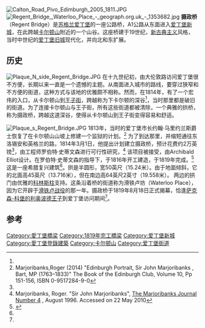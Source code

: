 [[File:Calton_Road_Pivo_Edimburgh_2005_1811.JPG|thumb]]
[[File:Regent_Bridge,_Waterloo_Place_-_geograph.org.uk_-_1353682.jpg|thumb]]
'''摄政桥'''（Regent Bridge）是[[苏格兰|苏格兰]][[爱丁堡|爱丁堡]]的一座公路桥，A1公路从东面进入[[爱丁堡新城|爱丁堡新城]]，在此跨越[[卡尔顿山|卡尔顿山]]附近的一个山谷。这座桥建于19世纪，[[新古典主义建筑|新古典主义]]风格，当时中世纪的[[爱丁堡旧城|爱丁堡旧城]]现代化，并向北和东扩展。

==历史==
[[Image:Plaque_N_side_Regent_Bridge.JPG|thumb]]
在十九世纪初，由大伦敦路访问爱丁堡很不方便，长期以来一直是一个遗憾的主题。从南面进入城市的路线，要穿过狭窄和不方便的街道，这种方式与该地的优雅颇不相称。然而，在1814年，有了一个宏伟的入口，从卡尔顿山到[[王子街|王子街]]，跨越称为下卡尔顿的深谷<ref name = Report/>，当时那里都是破旧的街道。为了连接卡尔顿山与王子街，所有这些街道都被清除，一个典雅的拱桥，称为摄政桥，跨越这道深谷，使得从卡尔顿山到王子街变得容易和舒适。
 
[[Image:Plaque_s_Regent_Bridge.JPG|thumb]]
1813年，当时的爱丁堡市长约翰·马里约兰斯爵士恢复了在卡尔顿山山坡上修建一个监狱的计划。<ref name = SirJohn>Marjoribanks,Roger (2014) "Edinburgh Portrait, Sir John Marjoribanks , Bart, MP (1763–1833)" The Book of the Edinburgh Club, Volume 10, Pp 151-156, ISBN 0-9517284-9-0</ref> 为了到达那里，并缩短通往东洛锡安和英格兰的路，1814年3月1日，他提出计划建立摄政桥，预计花费约2万英镑<ref name = SirJohn/>，由工程师罗伯特·史蒂文森进行可行性研究，<ref name = MBJournal4>Marjoribanks, Roger. "Sir John Marjoribanks", [http://marjorib.awardspace.co.uk/JIssue4.html The Marjoribanks Journal Number 4] {{Wayback|url=http://marjorib.awardspace.co.uk/JIssue4.html |date=20110820163930 }}, August 1996. Accessed on 22 May 2010</ref> 该项目被接受，由Archibald Elliot设计。在罗伯特·史蒂文森的指导下，于1816年开工建造，于1819年完成。<ref name = Report>{{cite web |url=http://hsewsf.sedsh.gov.uk/hslive/hsstart?P_HBNUM=27945 |title=Regent Bridge, Listed Building Report |publisher=Historic Scotland |accessdate=2009-10-17}}</ref> 这是一座希腊复兴建筑<ref name = Report/>。拱是半圆形，宽50英尺（15.24米）。由于地面倾斜，它的北面高45英尺（13.716米），但在南边高64英尺2英寸（19.558米）。  两边的拱门由优雅的[[科林斯柱式|科林斯柱]]支持。这条沿着桥的街道称为滑铁卢坊（Waterloo Place），因为它开辟于[[滑铁卢战役|滑铁卢战役]]的那一年。摄政桥于1819年8月18日正式揭幕，恰逢[[利奥波德一世_(比利时)|萨克森-科堡的利奥波德王子]]到爱丁堡访问期间<ref name = Report/>。

==参考==
{{reflist}}
{{coord|55|57|14|N|3|11|14|W|type:landmark_region:GB|display=title}}

[[Category:愛丁堡橋梁|Category:愛丁堡橋梁]]
[[Category:1819年完工橋梁|Category:1819年完工橋梁]]
[[Category:爱丁堡新城|Category:爱丁堡新城]]
[[Category:愛丁堡登錄建築|Category:愛丁堡登錄建築]]
[[Category:卡尔顿山|Category:卡尔顿山]]
[[Category:爱丁堡街道|Category:爱丁堡街道]]